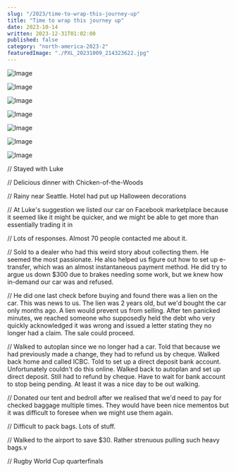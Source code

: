 ```yaml
---
slug: "/2023/time-to-wrap-this-journey-up"
title: "Time to wrap this journey up"
date: 2023-10-14
written: 2023-12-31T01:02:00
published: false
category: "north-america-2023-2"
featuredImage: "./PXL_20231009_214323622.jpg"
---
```


![Image](journey.png)

![Image](PXL_20231009_154901273.jpg)

![Image](PXL_20231009_213459730.jpg)

![Image](PXL_20231009_214323622.jpg)

![Image](PXL_20231009_214810687.jpg)

![Image](PXL_20231010_163938719.jpg)

![Image](PXL_20231011_004536355.jpg)

// Stayed with Luke

// Delicious dinner with Chicken-of-the-Woods

// Rainy near Seattle. Hotel had put up Halloween decorations

// At Luke's suggestion we listed our car on Facebook marketplace because it seemed like it might be quicker, and we might be able to get more than essentially trading it in

// Lots of responses. Almost 70 people contacted me about it.

// Sold to a dealer who had this weird story about collecting them. He seemed the most passionate. He also helped us figure out how to set up e-transfer, which was an almost instantaneous payment method. He did try to argue us down $300 due to brakes needing some work, but we knew how in-demand our car was and refused.

// He did one last check before buying and found there was a lien on the car. This was news to us. The lien was 2 years old, but we'd bought the car only months ago. A lien would prevent us from selling. After ten panicked minutes, we reached someone who supposedly held the debt who very quickly acknowledged it was wrong and issued a letter stating they no longer had a claim. The sale could proceed.

// Walked to autoplan since we no longer had a car. Told that because we had previously made a change, they had to refund us by cheque. Walked back home and called ICBC. Told to set up a direct deposit bank account. Unfortunately couldn't do this online. Walked back to autoplan and set up direct deposit. Still had to refund by cheque. Have to wait for bank account to stop being pending. At least it was a nice day to be out walking.

// Donated our tent and bedroll after we realised that we'd need to pay for checked baggage multiple times. They would have been nice mementos but it was difficult to foresee when we might use them again.

// Difficult to pack bags. Lots of stuff.

// Walked to the airport to save $30. Rather strenuous pulling such heavy bags.v

// Rugby World Cup quarterfinals
